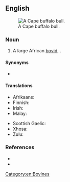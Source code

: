==English==
[[File:Serengeti Bueffel1.jpg|thumb|A Cape buffalo bull.]]

===Noun===
{{en-noun|head=[[cape|Cape]] [[buffalo]]}}

# A large African [[bovid]], {{taxlink|Syncerus caffer|species|ver=191021}}.

====Synonyms====
* {{l|en|African buffalo}}

====Translations====
{{trans-top|large African bovid}}
* Afrikaans: {{t+|af|buffel}}
* Finnish: {{t|fi|kafferipuhveli}}
* Irish: {{t|ga|buabhall rinne|m}}
* Malay: {{t|ms|kerbau Afrika}}
{{trans-mid}}
* Scottish Gaelic: {{t|gd|buabhall Ceap|m}}
* Xhosa: {{t-needed|xh}}
* Zulu: {{t-needed|zu}}
{{trans-bottom}}

===References===
* {{R:OneLook}}
* {{pedia|African Buffalo}}

[[Category:en:Bovines]]
